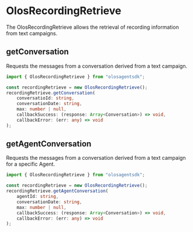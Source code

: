 # OlosRecordingRetrieve

The OlosRecordingRetrieve allows the retrieval of recording information from text campaigns.

## getConversation

Requests the messages from a conversation derived from a text campaign.

```ts copy
import { OlosRecordingRetrieve } from "olosagentsdk";

const recordingRetrieve = new OlosRecordingRetrieve();
recordingRetrieve.getConversation(
    conversatioId: string,
    conversationDate: string,
    max: number | null,
    callbackSuccess: (response: Array<Conversation>) => void,
    callbackError: (err: any) => void
);
```

## getAgentConversation

Requests the messages from a conversation derived from a text campaign for a specific Agent.

```ts copy
import { OlosRecordingRetrieve } from "olosagentsdk";

const recordingRetrieve = new OlosRecordingRetrieve();
recordingRetrieve.getAgentConversation(
    agentId: string,
    conversationDate: string,
    max: number | null,
    callbackSuccess: (response: Array<Conversation>) => void,
    callbackError: (err: any) => void
);
```
